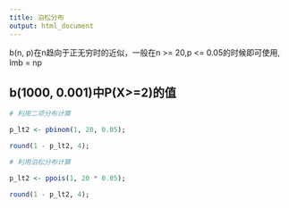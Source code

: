 ```yaml
---
title: 泊松分布
output: html_document
---
```


b(n, p)在n趋向于正无穷时的近似，一般在n >= 20,p <= 0.05的时候即可使用, lmb  = np

## b(1000, 0.001)中P(X>=2)的值

```r
# 利用二项分布计算

p_lt2 <- pbinom(1, 20, 0.05);

round(1 - p_lt2, 4);
```

```r
# 利用泊松分布计算

p_lt2 <- ppois(1, 20 * 0.05);

round(1 - p_lt2, 4);
```
